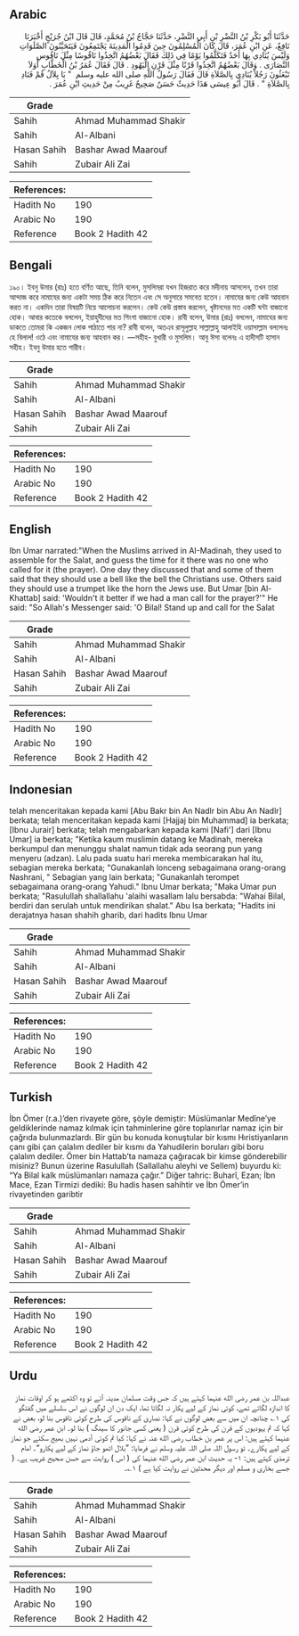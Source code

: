 ## Arabic


<div dir="rtl" lang="ar" style={{fontSize:'larger',backgroundColor:'#f8f9fa',padding:20}}>
حَدَّثَنَا أَبُو بَكْرِ بْنُ النَّضْرِ بْنِ أَبِي النَّضْرِ، حَدَّثَنَا حَجَّاجُ بْنُ مُحَمَّدٍ، قَالَ قَالَ ابْنُ جُرَيْجٍ أَخْبَرَنَا نَافِعٌ، عَنِ ابْنِ عُمَرَ، قَالَ كَانَ الْمُسْلِمُونَ حِينَ قَدِمُوا الْمَدِينَةَ يَجْتَمِعُونَ فَيَتَحَيَّنُونَ الصَّلَوَاتِ وَلَيْسَ يُنَادِي بِهَا أَحَدٌ فَتَكَلَّمُوا يَوْمًا فِي ذَلِكَ فَقَالَ بَعْضُهُمُ اتَّخِذُوا نَاقُوسًا مِثْلَ نَاقُوسِ النَّصَارَى ‏.‏ وَقَالَ بَعْضُهُمُ اتَّخِذُوا قَرْنًا مِثْلَ قَرْنِ الْيَهُودِ ‏.‏ قَالَ فَقَالَ عُمَرُ بْنُ الْخَطَّابِ أَوَلاَ تَبْعَثُونَ رَجُلاً يُنَادِي بِالصَّلاَةِ قَالَ فَقَالَ رَسُولُ اللَّهِ صلى الله عليه وسلم ‏ "‏ يَا بِلاَلُ قُمْ فَنَادِ بِالصَّلاَةِ ‏"‏ ‏.‏ قَالَ أَبُو عِيسَى هَذَا حَدِيثٌ حَسَنٌ صَحِيحٌ غَرِيبٌ مِنْ حَدِيثِ ابْنِ عُمَرَ ‏.‏
</div>
<div style={{backgroundColor:'#f8f9fa',padding:20, marginBottom: 10}}><table> <thead> <tr> <th>Grade</th> <th></th> </tr> </thead> <tbody> <tr><td>Sahih</td><td>Ahmad Muhammad Shakir</td></tr><tr><td>Sahih</td><td>Al-Albani</td></tr><tr><td>Hasan Sahih</td><td>Bashar Awad Maarouf</td></tr><tr><td>Sahih</td><td>Zubair Ali Zai</td></tr></tbody></table><table> <thead> <tr> <th>References:</th> <th></th> </tr> </thead> <tbody><tr><td>Hadith No</td><td>190</td></tr><tr><td>Arabic No</td><td>190</td></tr><tr><td>Reference</td><td>Book 2 Hadith 42</td></tr></tbody></table></div>

## Bengali


<div dir="ltr" lang="bn" style={{fontSize:'larger',backgroundColor:'#f8f9fa',padding:20}}>
১৯০। ইবনু উমার (রাঃ) হতে বর্ণিত আছে, তিনি বলেন, মুসলিমরা যখন হিজরাত করে মদীনায় আসলেন, তখন তারা আন্দাজ করে নামাযের জন্য একটা সময় ঠিক করে নিতেন এবং সে অনুসারে সমবেত হতেন। নামাযের জন্য কেউ আহবান করত না। একদিন তারা বিষয়টি নিয়ে আলোচনা করলেন। কেউ কেউ প্রস্তাব করলেন, খৃষ্টানদের মত একটি ঘন্টা বাজানো হোক। আবার কতেকে বললেন, ইয়াহুদীদের মত শিংগা বাজানো হোক। রাবী বলেন, উমার (রাঃ) বললেন, নামাযের জন্য ডাকতে তোমরা কি একজন লোক পাঠাতে পার না? রাবী বলেন, অতএব রাসূলুল্লাহ সাল্লাল্লাহু আলাইহি ওয়াসাল্লাম বললেনঃ হে বিলাল! ওঠে এবং নামাযের জন্য আহবান কর। —সহীহ- বুখারী ও মুসলিম। আবু ঈসা বলেনঃ এ হাদীসটি হাসান সহীহ। ইবনু উমার হতে গারীব।
</div>
<div style={{backgroundColor:'#f8f9fa',padding:20, marginBottom: 10}}><table> <thead> <tr> <th>Grade</th> <th></th> </tr> </thead> <tbody> <tr><td>Sahih</td><td>Ahmad Muhammad Shakir</td></tr><tr><td>Sahih</td><td>Al-Albani</td></tr><tr><td>Hasan Sahih</td><td>Bashar Awad Maarouf</td></tr><tr><td>Sahih</td><td>Zubair Ali Zai</td></tr></tbody></table><table> <thead> <tr> <th>References:</th> <th></th> </tr> </thead> <tbody><tr><td>Hadith No</td><td>190</td></tr><tr><td>Arabic No</td><td>190</td></tr><tr><td>Reference</td><td>Book 2 Hadith 42</td></tr></tbody></table></div>

## English


<div dir="ltr" lang="en" style={{fontSize:'larger',backgroundColor:'#f8f9fa',padding:20}}>
Ibn Umar narrated:"When the Muslims arrived in AI-Madinah, they used to assemble for the Salat, and guess the time for it there was no one who called for it (the prayer). One day they discussed that and some of them said that they should use a bell like the bell the Christians use. Others said they should use a trumpet like the horn the Jews use. But Umar [bin Al-Khattab] said: 'Wouldn't it better if we had a man call for the prayer?'" He said: "So Allah's Messenger said: 'O Bilal! Stand up and call for the Salat
</div>
<div style={{backgroundColor:'#f8f9fa',padding:20, marginBottom: 10}}><table> <thead> <tr> <th>Grade</th> <th></th> </tr> </thead> <tbody> <tr><td>Sahih</td><td>Ahmad Muhammad Shakir</td></tr><tr><td>Sahih</td><td>Al-Albani</td></tr><tr><td>Hasan Sahih</td><td>Bashar Awad Maarouf</td></tr><tr><td>Sahih</td><td>Zubair Ali Zai</td></tr></tbody></table><table> <thead> <tr> <th>References:</th> <th></th> </tr> </thead> <tbody><tr><td>Hadith No</td><td>190</td></tr><tr><td>Arabic No</td><td>190</td></tr><tr><td>Reference</td><td>Book 2 Hadith 42</td></tr></tbody></table></div>

## Indonesian


<div dir="ltr" lang="id" style={{fontSize:'larger',backgroundColor:'#f8f9fa',padding:20}}>
telah menceritakan kepada kami [Abu Bakr bin An Nadlr bin Abu An Nadlr] berkata; telah menceritakan kepada kami [Hajjaj bin Muhammad] ia berkata; [Ibnu Jurair] berkata; telah mengabarkan kepada kami [Nafi'] dari [Ibnu Umar] ia berkata; "Ketika kaum muslimin datang ke Madinah, mereka berkumpul dan menunggu shalat namun tidak ada seorang pun yang menyeru (adzan). Lalu pada suatu hari mereka membicarakan hal itu, sebagian mereka berkata; "Gunakanlah lonceng sebagaimana orang-orang Nashrani, " Sebagian yang lain berkata; "Gunakanlah terompet sebagaimana orang-orang Yahudi." Ibnu Umar berkata; "Maka Umar pun berkata; "Rasulullah shallallahu 'alaihi wasallam lalu bersabda: "Wahai Bilal, berdiri dan serulah untuk mendirikan shalat." Abu Isa berkata; "Hadits ini derajatnya hasan shahih gharib, dari hadits Ibnu Umar
</div>
<div style={{backgroundColor:'#f8f9fa',padding:20, marginBottom: 10}}><table> <thead> <tr> <th>Grade</th> <th></th> </tr> </thead> <tbody> <tr><td>Sahih</td><td>Ahmad Muhammad Shakir</td></tr><tr><td>Sahih</td><td>Al-Albani</td></tr><tr><td>Hasan Sahih</td><td>Bashar Awad Maarouf</td></tr><tr><td>Sahih</td><td>Zubair Ali Zai</td></tr></tbody></table><table> <thead> <tr> <th>References:</th> <th></th> </tr> </thead> <tbody><tr><td>Hadith No</td><td>190</td></tr><tr><td>Arabic No</td><td>190</td></tr><tr><td>Reference</td><td>Book 2 Hadith 42</td></tr></tbody></table></div>

## Turkish


<div dir="ltr" lang="tr" style={{fontSize:'larger',backgroundColor:'#f8f9fa',padding:20}}>
İbn Ömer (r.a.)’den rivayete göre, şöyle demiştir: Müslümanlar Medîne’ye geldiklerinde namaz kılmak için tahminlerine göre toplanırlar namaz için bir çağrıda bulunmazlardı. Bir gün bu konuda konuştular bir kısmı Hıristiyanların çanı gibi çan çalalım dediler bir kısmı da Yahudilerin boruları gibi boru çalalım dediler. Ömer bin Hattab’ta namaza çağıracak bir kimse gönderebilir misiniz? Bunun üzerine Rasulullah (Sallallahu aleyhi ve Sellem) buyurdu ki: “Ya Bilal kalk müslümanları namaza çağır.” Diğer tahric: Buharî, Ezan; İbn Mace, Ezan Tirmizi dediki: Bu hadis hasen sahihtir ve İbn Ömer’in rivayetinden garibtir
</div>
<div style={{backgroundColor:'#f8f9fa',padding:20, marginBottom: 10}}><table> <thead> <tr> <th>Grade</th> <th></th> </tr> </thead> <tbody> <tr><td>Sahih</td><td>Ahmad Muhammad Shakir</td></tr><tr><td>Sahih</td><td>Al-Albani</td></tr><tr><td>Hasan Sahih</td><td>Bashar Awad Maarouf</td></tr><tr><td>Sahih</td><td>Zubair Ali Zai</td></tr></tbody></table><table> <thead> <tr> <th>References:</th> <th></th> </tr> </thead> <tbody><tr><td>Hadith No</td><td>190</td></tr><tr><td>Arabic No</td><td>190</td></tr><tr><td>Reference</td><td>Book 2 Hadith 42</td></tr></tbody></table></div>

## Urdu


<div dir="rtl" lang="ur" style={{fontSize:'larger',backgroundColor:'#f8f9fa',padding:20}}>
عبداللہ بن عمر رضی الله عنہما کہتے ہیں کہ جس وقت مسلمان مدینہ آئے تو وہ اکٹھے ہو کر اوقات نماز کا اندازہ لگاتے تھے، کوئی نماز کے لیے پکار نہ لگاتا تھا، ایک دن ان لوگوں نے اس سلسلے میں گفتگو کی ۱؎ چنانچہ ان میں سے بعض لوگوں نے کہا: نصاریٰ کے ناقوس کی طرح کوئی ناقوس بنا لو، بعض نے کہا کہ تم یہودیوں کے قرن کی طرح کوئی قرن ( یعنی کسی جانور کا سینگ ) بنا لو۔ ابن عمر رضی الله عنہما کہتے ہیں: اس پر عمر بن خطاب رضی الله عنہ نے کہا: کیا تم کوئی آدمی نہیں بھیج سکتے جو نماز کے لیے پکارے۔ تو رسول اللہ صلی اللہ علیہ وسلم نے فرمایا: ”بلال اٹھو جاؤ نماز کے لیے پکارو“۔ امام ترمذی کہتے ہیں: ۱- یہ حدیث ابن عمر رضی الله عنہما کی ( اس ) روایت سے حسن صحیح غریب ہے۔ ( جسے بخاری و مسلم اور دیگر محدثین نے روایت کیا ہے ) ۱؎۔
</div>
<div style={{backgroundColor:'#f8f9fa',padding:20, marginBottom: 10}}><table> <thead> <tr> <th>Grade</th> <th></th> </tr> </thead> <tbody> <tr><td>Sahih</td><td>Ahmad Muhammad Shakir</td></tr><tr><td>Sahih</td><td>Al-Albani</td></tr><tr><td>Hasan Sahih</td><td>Bashar Awad Maarouf</td></tr><tr><td>Sahih</td><td>Zubair Ali Zai</td></tr></tbody></table><table> <thead> <tr> <th>References:</th> <th></th> </tr> </thead> <tbody><tr><td>Hadith No</td><td>190</td></tr><tr><td>Arabic No</td><td>190</td></tr><tr><td>Reference</td><td>Book 2 Hadith 42</td></tr></tbody></table></div>